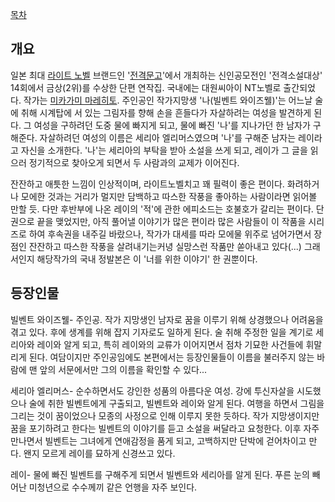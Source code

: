 [[목차]]
== 개요 ==
일본 최대 [[라이트 노벨]] 브랜드인 '[[전격문고]]'에서 개최하는 신인공모전인 '전격소설대상' 14회에서 금상(2위)를 수상한 단편 연작집. 국내에는 대원씨아이 NT노벨로 출간되었다. 작가는 [[미카가미 마레히토]].
주인공인 작가지망생 '나(빌벤트 와이즈웰)'는 어느날 술에 취해 시계탑에 서 있는 그림자를 향해 손을 흔들다가 자살하려는 여성을 발견하게 된다. 그 여성을 구하려던 도중 물에 빠지게 되고, 물에 빠진 '나'를 지나가던 한 남자가 구해준다. 자살하려던 여성의 이름은 세리아 엘리머스였으며 '나'를 구해준 남자는 레이라고 자신을 소개한다. '나'는 세리아의 부탁을 받아 소설을 쓰게 되고, 레이가 그 글을 읽으러 정기적으로 찾아오게 되면서 두 사람과의 교제가 이어진다. 

잔잔하고 애틋한 느낌이 인상적이며, 라이트노벨치고 꽤 필력이 좋은 편이다. 화려하거나 모에한 것과는 거리가 멀지만 담백하고 따스한 작풍을 좋아하는 사람이라면 읽어볼 만할 듯. 다만 후반부에 나온 레이의 '적'에 관한 에피소드는 호불호가 갈리는 편이다. 단권으로 끝을 맺었지만, 아직 풀어낼 이야기가 많은 편이라 많은 사람들이 이 작품을 시리즈로 하여 후속권을 내주길 바랐으나, 작가가 대세를 따라 모에물 위주로 넘어가면서 장점인 잔잔하고 따스한 작풍을 살려내기는커녕  실망스런 작품만 쏟아내고 있다(...) 그래서인지 해당작가의 국내 정발본은 이 '너를 위한 이야기' 한 권뿐이다.

== 등장인물 ==
빌벤트 와이즈웰- 주인공. 작가 지망생인 남자로 꿈을 이루기 위해 상경했으나 어려움을 겪고 있다. 후에 생계를 위해 잡지 기자로도 일하게 된다. 술 취해 주정한 일을 계기로 세리아와 레이와 알게 되고, 특히 레이와의 교류가 이어지면서 점차 기묘한 사건들에 휘말리게 된다. 여담이지만 주인공임에도 본편에서는 등장인물들이 이름을 불러주지 않는 바람에 맨 앞의 서문에서만 그의 이름을 확인할 수 있다...

세리아 엘리머스- 순수하면서도 강인한 성품의 아름다운 여성. 강에 투신자살을 시도했으나 술에 취한 빌벤트에게 구출되고, 빌벤트와 레이와 알게 된다. 여행을 하면서 그림을 그리는 것이 꿈이었으나 모종의 사정으로 인해 이루지 못한 듯하다. 작가 지망생이지만 꿈을 포기하려고 한다는 빌벤트의 이야기를 듣고 소설을 써달라고 요청한다. 이후 자주 만나면서 빌벤트는 그녀에게 연애감정을 품게 되고, 고백하지만 단박에 걷어차이고 만다. 왠지 모르게 레이를 묘하게 신경쓰고 있다.

레이- 물에 빠진 빌벤트를 구해주게 되면서 빌벤트와 세리아를 알게 된다. 푸른 눈의 빼어난 미청년으로 수수께끼 같은 언행을 자주 보인다. 
